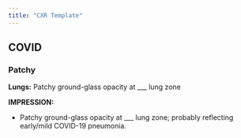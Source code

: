 ```yaml
---
title: "CXR Template"
---
```


## COVID

### Patchy

**Lungs:** Patchy ground-glass opacity at ___ lung zone   

**IMPRESSION:**

- Patchy ground-glass opacity at ___ lung zone; probably reflecting early/mild COVID-19 pneumonia.
